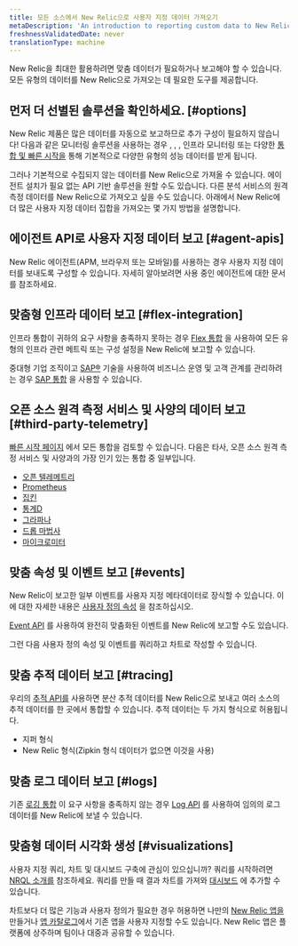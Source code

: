 ```yaml
---
title: 모든 소스에서 New Relic으로 사용자 지정 데이터 가져오기
metaDescription: 'An introduction to reporting custom data to New Relic: why you''d want to do that, and how to start.'
freshnessValidatedDate: never
translationType: machine
---
```


New Relic을 최대한 활용하려면 맞춤 데이터가 필요하거나 보고해야 할 수 있습니다. 모든 유형의 데이터를 New Relic으로 가져오는 데 필요한 도구를 제공합니다.

## 먼저 더 선별된 솔루션을 확인하세요. [#options]

New Relic 제품은 많은 데이터를 자동으로 보고하므로 추가 구성이 필요하지 않습니다! 다음과 같은 모니터링 솔루션을 사용하는 경우 <InlinePopover type="apm"/>, <InlinePopover type="browser"/>, <InlinePopover type="mobile"/>, 인프라 모니터링 또는 다양한 [통합 및 빠른 시작을](https://newrelic.com/instant-observability) 통해 기본적으로 다양한 유형의 성능 데이터를 받게 됩니다.

그러나 기본적으로 수집되지 않는 데이터를 New Relic으로 가져올 수 있습니다. 에이전트 설치가 필요 없는 API 기반 솔루션을 원할 수도 있습니다. 다른 분석 서비스의 원격 측정 데이터를 New Relic으로 가져오고 싶을 수도 있습니다. 아래에서 New Relic에 더 많은 사용자 지정 데이터 집합을 가져오는 몇 가지 방법을 설명합니다.

## 에이전트 API로 사용자 지정 데이터 보고 [#agent-apis]

New Relic 에이전트(APM, 브라우저 또는 모바일)를 사용하는 경우 사용자 지정 데이터를 보내도록 구성할 수 있습니다. 자세히 알아보려면 사용 중인 에이전트에 대한 문서를 참조하세요.

## 맞춤형 인프라 데이터 보고 [#flex-integration]

인프라 통합이 귀하의 요구 사항을 충족하지 못하는 경우 [Flex 통합](/docs/integrations/host-integrations/host-integrations-list/flex-integration-tool-build-your-own-integration) 을 사용하여 모든 유형의 인프라 관련 메트릭 또는 구성 설정을 New Relic에 보고할 수 있습니다.

중대형 기업 조직이고 [SAP®](https://www.sap.com/) 기술을 사용하여 비즈니스 운영 및 고객 관계를 관리하려는 경우 [SAP 통합](/docs/data-apis/custom-data/sap-integration) 을 사용할 수 있습니다.

## 오픈 소스 원격 측정 서비스 및 사양의 데이터 보고 [#third-party-telemetry]

[빠른 시작 페이지](https://newrelic.com/instant-observability) 에서 모든 통합을 검토할 수 있습니다. 다음은 타사, 오픈 소스 원격 측정 서비스 및 사양과의 가장 인기 있는 통합 중 일부입니다.

* [오픈 텔레메트리](/docs/more-integrations/open-source-telemetry-integrations/opentelemetry/introduction-opentelemetry-new-relic)
* [Prometheus](/docs/infrastructure/prometheus-integrations/get-started/send-prometheus-metric-data-new-relic)
* [집킨](/docs/distributed-tracing/trace-api/report-zipkin-format-traces-trace-api)
* [통계D](/docs/more-integrations/open-source-telemetry-integrations/statsd/statsd-monitoring-integration)
* [그라파나](/docs/more-integrations/grafana-integrations/get-started/grafana-support-prometheus-promql)
* [드롭 마법사](/docs/more-integrations/open-source-telemetry-integrations/dropwizard/dropwizard-reporter)
* [마이크로미터](/docs/more-integrations/open-source-telemetry-integrations/micrometer/micrometer-metrics-registry)

## 맞춤 속성 및 이벤트 보고 [#events]

New Relic이 보고한 일부 이벤트를 사용자 지정 메타데이터로 장식할 수 있습니다. 이에 대한 자세한 내용은 [사용자 정의 속성](/docs/data-apis/custom-data/custom-events/collect-custom-attributes) 을 참조하십시오.

[Event API](/docs/data-apis/ingest-apis/event-api/introduction-event-api) 를 사용하여 완전히 맞춤화된 이벤트를 New Relic에 보고할 수도 있습니다.

그런 다음 사용자 정의 속성 및 이벤트를 쿼리하고 차트로 작성할 수 있습니다.

## 맞춤 추적 데이터 보고 [#tracing]

우리의 [추적 API를](/docs/distributed-tracing/trace-api/introduction-trace-api) 사용하면 분산 추적 데이터를 New Relic으로 보내고 여러 소스의 추적 데이터를 한 곳에서 통합할 수 있습니다. 추적 데이터는 두 가지 형식으로 허용됩니다.

* 지퍼 형식
* New Relic 형식(Zipkin 형식 데이터가 없으면 이것을 사용)

## 맞춤 로그 데이터 보고 [#logs]

기존 [로깅 통합](/docs/logs/get-started/get-started-log-management) 이 요구 사항을 충족하지 않는 경우 [Log API](/docs/logs/log-api/introduction-log-api) 를 사용하여 임의의 로그 데이터를 New Relic에 보낼 수 있습니다.

## 맞춤형 데이터 시각화 생성 [#visualizations]

사용자 지정 쿼리, 차트 및 대시보드 구축에 관심이 있으십니까? 쿼리를 시작하려면 [NRQL 소개를](/docs/query-your-data/nrql-new-relic-query-language/get-started/introduction-nrql-new-relics-query-language) 참조하세요. 쿼리를 만들 때 결과 차트를 가져와 [대시보드](/docs/query-your-data/explore-query-data/dashboards/introduction-dashboards) 에 추가할 수 있습니다.

차트보다 더 많은 기능과 사용자 정의가 필요한 경우 <InlinePopover type="dashboards"/>허용하면 나만의 [New Relic 앱을](/docs/new-relic-one/use-new-relic-one/build-new-relic-one/new-relic-one-build-your-own-custom-new-relic-one-application)만들거나 [앱 카탈로그](https://opensource.newrelic.com/nerdpacks)에서 기존 앱을 사용자 지정할 수도 있습니다. New Relic 앱은 플랫폼에 상주하며 팀이나 대중과 공유할 수 있습니다.